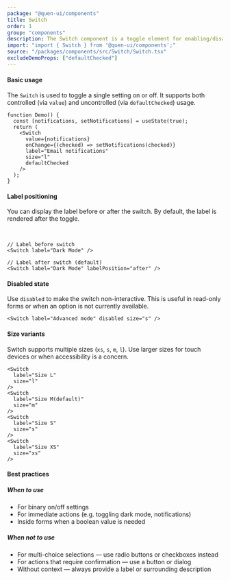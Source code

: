 ```yaml
---
package: "@quen-ui/components"
title: Switch
order: 1
group: "components"
description: The Switch component is a toggle element for enabling/disabling states. Features include label positioning, size variants, and accessibility compliance. Ideal for settings toggles, feature flags, and binary options.
import: "import { Switch } from '@quen-ui/components';"
source: "/packages/components/src/Switch/Switch.tsx"
excludeDemoProps: ["defaultChecked"]
---
```



#### Basic usage

The `Switch` is used to toggle a single setting on or off.
It supports both controlled (via `value`) and uncontrolled (via `defaultChecked`) usage.

<Switch defaultChecked label="Email notifications" size="l" />

```tsx
function Demo() {
  const [notifications, setNotifications] = useState(true);
  return (
    <Switch
      value={notifications}
      onChange={(checked) => setNotifications(checked)}
      label="Email notifications"
      size="l"
      defaultChecked
    />
  );
}
```

#### Label positioning

You can display the label before or after the switch. By default, the label is rendered after the toggle.

<Switch label="Dark Mode" />
<br />
<Switch label="Dark Mode" labelPosition="after" />

```tsx
// Label before switch
<Switch label="Dark Mode" />

// Label after switch (default)
<Switch label="Dark Mode" labelPosition="after" />
```

#### Disabled state

Use `disabled` to make the switch non-interactive. This is useful in read-only forms or when an option is not currently available.

<Switch label="Advanced mode" disabled size="s" />

```tsx
<Switch label="Advanced mode" disabled size="s" />
```

#### Size variants

Switch supports multiple sizes (`xs`, `s`, `m`, `l`). Use larger sizes for touch devices or when accessibility is a concern.

<Flex direction="column" gap={16}>
  <Switch label="Size L" size="l" />
  <Switch label="Size M(default)" size="m" />
  <Switch label="Size S" size="s" />
  <Switch label="Size XS" size="xs" />
</Flex>

```tsx
<Switch
  label="Size L"
  size="l"
/>
<Switch
  label="Size M(default)"
  size="m"
/>
<Switch
  label="Size S"
  size="s"
/>
<Switch
  label="Size XS"
  size="xs"
/>
```

#### Best practices

##### When to use

  - For binary on/off settings
  - For immediate actions (e.g. toggling dark mode, notifications)
  - Inside forms when a boolean value is needed

##### When not to use

  - For multi-choice selections — use radio buttons or checkboxes instead
  - For actions that require confirmation — use a button or dialog
  - Without context — always provide a label or surrounding description
